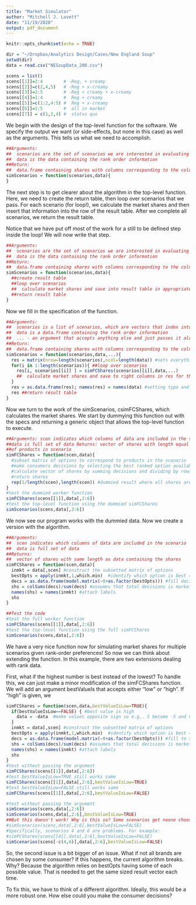 ```yaml
---
title: "Market Simulator"
author: "Mitchell J. Lovett"
date: "11/19/2020"
output: pdf_document
---
```


```r
knitr::opts_chunk$set(echo = TRUE)

dir = "~/Dropbox/Analytics Design/Cases/New England Soup"
setwd(dir)
data = read.csv("NESoupData_200.csv")

scens = list()
scens[[1]]=2:4        # -Reg, + creamy
scens[[2]]=c(2,4,5)   # -Reg + x-creamy
scens[[3]]=2:5        # -Reg + creamy + x-creamy
scens[[4]]=1:4        #  Reg + creamy
scens[[5]]=c(1:2,4:5) #  Reg + x-creamy
scens[[6]]=1:5        #  all in market
scens[[7]] = c(1,2,4) #  status quo
```

We begin with the design of the top-level function for the software. We specify the output we want (or side-effects, but none in this case) as well as the arguments. This tells us what we need to accomplish.

```r
##Arguments:
##  scenarios are the set of scenarios we are interested in evaluating
##  data is the data containing the rank order information
##Return:
##  data.frame containing shares with columns corresponding to the columns in the data
simScenarios = function(scenarios,data){
}
```

The next step is to get clearer about the algorithm in the top-level function. Here, we need to create the return table, then loop over scenarios that we pass. For each scenario (for loop!), we calculate the market shares and then insert that information into the row of the result table. After we complete all scenarios, we return the result table. 

Notice that we have put off most of the work for a still to be defined step inside the loop! We will now write that step. 

```r
##Arguments:
##  scenarios are the set of scenarios we are interested in evaluating
##  data is the data containing the rank order information
##Return:
##  data.frame containing shares with columns corresponding to the columns in the data
simScenarios = function(scenarios,data){
  ##create result table
  ##loop over scenarios
  ##  calculate market shares and save into result table in appropriate indexes for the scenario
  ##return result table
}
```

Now we fill in the specification of the function.
```r
##Arguments:
##  scenarios is a list of scenarios, which are vectors that index into data
##  data is a data.frame containing the rank order information
##  ... - an argument that accepts anything else and just passes it along
##Return:
##  data.frame containing shares with columns corresponding to the columns in the data
simScenarios = function(scenarios,data,...){
  res = matrix(nrow=length(scenarios),ncol=length(data)) #sets everything to NA by default
  for(i in 1:length(scenarios)){ ##loop over scenarios
    res[i, scenarios[[i]] ] = simFCShares(scenarios[[i]],data,...)
    ##  calculate market shares and save to right columns in res for the scenario
  }
  res = as.data.frame(res); names(res) = names(data) #setting type and names
  res ##return result table
}

```

Now we turn to the work of the simScenarios, csimFCShares, which calculates the market shares. We start by dummying this function out with the specs and returning a generic object that allows the top-level function to execute.

```r
##Arguments: scen indicates which columns of data are included in the scenario
##data is full set of data Returns: vector of shares with length equal to number
##of products in scenario
simFCShares = function(scen,data){ 
  #subset matrix of options to correspond to products in the scenario
  #make consumers decisions by selecting the best ranked option available in the market
  #calculate vector of shares by summing decisions and dividing by rows in data
  #return shares
  rep(1/length(scen),length(scen)) #dummied result where all shares are equal in scenario to allow simScenarios to run
}
#test the dummied worker function
simFCShares(scens[[1]],data[,2:6])
#test the top-level function using the dummied simFCShares
simScenarios(scens,data[,2:6])
```

We now see our program works with the dummied data. Now we create a version with the algorithm.

```r
##Arguments:
##  scen indicates which columns of data are included in the scenario
##  data is full set of data
##Returns:
##  vector of shares with same length as data containing the shares
simFCShares = function(scen,data){ 
  inmkt = data[,scen] #construct the subsetted matrix of options
  bestOpts = apply(inmkt,1,which.min)  #identify which option is best = min value
  decs = as.data.frame(model.matrix(~0+as.factor(bestOpts))) #fill decisions to be 0 or 1 for all products
  shs = colSums(decs)/sum(decs) #assumes that total decisions is market size
  names(shs) = names(inmkt) #attach labels
  shs
}

##Test the code 
#test the full worker function
simFCShares(scens[[1]],data[,2:6])
#test the top-level function using the full simFCShares
simScenarios(scens,data[,2:6])

```

We have a very nice function now for simulating market shares for multiple scenarios given rank-order preferences! So now we can think about extending the function. In this example, there are two extensions dealing with rank data. 

First, what if the highest number is best instead of the lowest? To handle this, we can just make a minor modification of the simFCShares function. We will add an argument bestValueIs that accepts either "low" or "high". If "high" is given, we 

```r
simFCShares = function(scen,data,bestValueIsLow=TRUE){ 
  if(bestValueIsLow==FALSE) { #best value is high
    data = -data  #make values opposite sign so e.g,. 5 become -5 and now finding the min still works.
  }
  inmkt = data[,scen] #construct the subsetted matrix of options
  bestOpts = apply(inmkt,1,which.min)  #identify which option is best = min
  decs = as.data.frame(model.matrix(~0+as.factor(bestOpts))) #fill to set of options marked 0 or 1
  shs = colSums(decs)/sum(decs) #assumes that total decisions is market size
  names(shs) = names(inmkt) #attach labels
  shs
}
#test without passing the argument
simFCShares(scens[[1]],data[,2:6])
#test bestValueIsLow=TRUE still works same
simFCShares(scens[[1]],data[,2:6],bestValueIsLow=TRUE)
#test bestValueIsLow=FALSE still works same
simFCShares(scens[[1]],data[,2:6],bestValueIsLow=FALSE)

#test without passing the argument
simScenarios(scens,data[,2:6])
simScenarios(scens,data[,2:6],bestValueIsLow=TRUE)
##But this doesn't work! Why is this so? Some scenarios get noone choosing a product inmkt
#simScenarios(scens,data[,2:6],bestValueIsLow=FALSE)
#Specifically, scenarios 4 and 6 are problems. For example:
#simFCShares(scens[[4]],data[,2:6],bestValueIsLow=FALSE)
simScenarios(scens[-c(4,6)],data[,2:6],bestValueIsLow=FALSE)
```

So, the second issue is a bit bigger of an issue. What if not all brands are chosen by some consumer? If this happens, the current algorithm breaks. Why? Because the algorithm relies on bestOpts having some of each possible value. That is needed to get the same sized result vector each time. 

To fix this, we have to think of a different algorithm. Ideally, this would be a more robust one. How else could you make the consumer decisions? 



